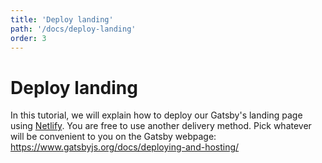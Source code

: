 ```yaml
---
title: 'Deploy landing'
path: '/docs/deploy-landing'
order: 3
---
```


# Deploy landing

In this tutorial, we will explain how to deploy our Gatsby's landing page using [Netlify](https://www.netlify.com/). You are free to use another delivery method. Pick whatever will be convenient to you on the Gatsby webpage:\
https://www.gatsbyjs.org/docs/deploying-and-hosting/
